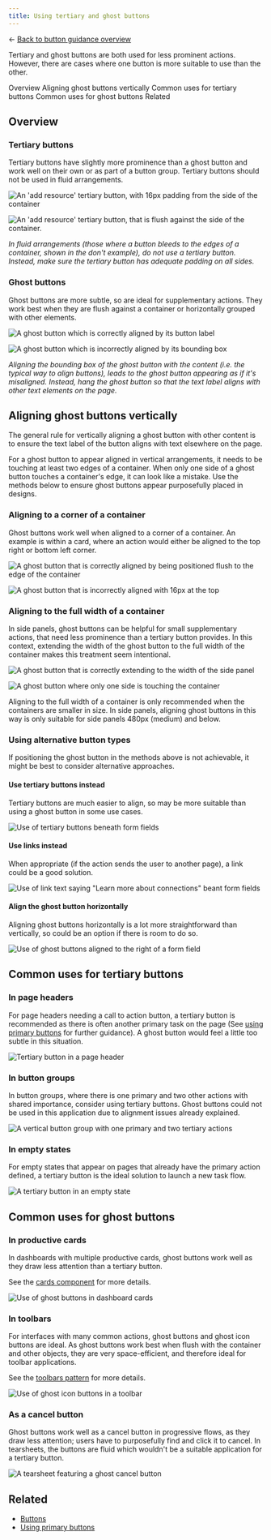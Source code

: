 ```yaml
---
title: Using tertiary and ghost buttons
---
```


<- [Back to button guidance overview](https://pages.github.ibm.com/cdai-design/pal/components/button-guidance/overview) 

<PageDescription>

Tertiary and ghost buttons are both used for less prominent actions. However, there are cases where one button is more suitable to use than the other.

</PageDescription>

<AnchorLinks>
  <AnchorLink>Overview</AnchorLink>
  <AnchorLink>Aligning ghost buttons vertically</AnchorLink>
  <AnchorLink>Common uses for tertiary buttons</AnchorLink>
  <AnchorLink>Common uses for ghost buttons</AnchorLink>
  <AnchorLink>Related</AnchorLink>
</AnchorLinks>

## Overview 

### Tertiary buttons
Tertiary buttons have slightly more prominence than a ghost button and work well on their own or as part of a button group. Tertiary buttons should not be used in fluid arrangements.
<Row>
  <Column colLg={4}>

<DoDontExample type="do">

![An 'add resource' tertiary button, with 16px padding from the side of the container](images/Tertiary-button-do.png)

</DoDontExample>
  </Column>

  <Column colLg={4}>

<DoDontExample type="dont">

![An 'add resource' tertiary button, that is flush against the side of the container.](images/Tertiary-button-dont.png)

</DoDontExample>
  </Column>
</Row>

_In fluid arrangements (those where a button bleeds to the edges of a container, shown in the don't example), do not use a tertiary button. Instead, make sure the tertiary button has adequate padding on all sides._

### Ghost buttons
Ghost buttons are more subtle, so are ideal for supplementary actions. They work best when they are flush against a container or horizontally grouped with other elements. 
<Row>
  <Column colLg={4}>

<DoDontExample type="do">

![A ghost button which is correctly aligned by its button label](images/Ghost-button-do.png)

</DoDontExample>
  </Column>

  <Column colLg={4}>

<DoDontExample type="dont">

![A ghost button which is incorrectly aligned by its bounding box](images/Ghost-button-dont.png)

</DoDontExample>
  </Column>
</Row>

_Aligning the bounding box of the ghost button with the content (i.e. the typical way to align buttons), leads to the ghost button appearing as if it's misaligned. Instead, hang the ghost button so that the text label aligns with other text elements on the page._


## Aligning ghost buttons vertically
The general rule for vertically aligning a ghost button with other content is to ensure the text label of the button aligns with text elsewhere on the page.

For a ghost button to appear aligned in vertical arrangements, it needs to be touching at least two edges of a container. When only one side of a ghost button touches a container's edge, it can look like a mistake. Use the methods below to ensure ghost buttons appear purposefully placed in designs.

### Aligning to a corner of a container
Ghost buttons work well when aligned to a corner of a container. An example is within a card, where an action would either be aligned to the top right or bottom left corner.
<Row>
  <Column colLg={4}>

<DoDontExample type="do">

![A ghost button that is correctly aligned by being positioned flush to the edge of the container](images/Ghost-alignment-do-1.png)

</DoDontExample>
  </Column>

  <Column colLg={4}>

<DoDontExample type="dont">

![A ghost button that is incorrectly aligned with 16px at the top](images/Ghost-alignment-dont-1.png)

</DoDontExample>
  </Column>
</Row>

### Aligning to the full width of a container
In side panels, ghost buttons can be helpful for small supplementary actions, that need less prominence than a tertiary button provides. In this context, extending the width of the ghost button to the full width of the container makes this treatment seem intentional. 
<Row>
  <Column colLg={4}>

<DoDontExample type="do">

![A ghost button that is correctly extending to the width of the side panel](images/Ghost-alignment-do-2.png)

</DoDontExample>
  </Column>

  <Column colLg={4}>

<DoDontExample type="dont">

![A ghost button where only one side is touching the container](images/Ghost-alignment-dont-2.png)

</DoDontExample>
  </Column>
</Row>

Aligning to the full width of a container is only recommended when the containers are smaller in size. In side panels, aligning ghost buttons in this way is only suitable for side panels 480px (medium) and below. 

### Using alternative button types
If positioning the ghost button in the methods above is not achievable, it might be best to consider alternative approaches.

#### Use tertiary buttons instead
Tertiary buttons are much easier to align, so may be more suitable than using a ghost button in some use cases.


<Row>
  <Column colLg={8}>

![Use of tertiary buttons beneath form fields](images/Button-alternative-1.png)

  </Column>
</Row>

#### Use links instead
When appropriate (if the action sends the user to another page), a link could be a good solution.

<Row>
  <Column colLg={8}>

![Use of link text saying "Learn more about connections" beant form fields](images/Button-alternative-2.png)

  </Column>
</Row>

#### Align the ghost button horizontally
Aligning ghost buttons horizontally is a lot more straightforward than vertically, so could be an option if there is room to do so.

<Row>
  <Column colLg={8}>

![Use of ghost buttons aligned to the right of a form field](images/Button-alternative-3.png)

  </Column>
</Row>

## Common uses for tertiary buttons

### In page headers
For page headers needing a call to action button, a tertiary button is recommended as there is often another primary task on the page (See [using primary buttons](https://www.carbondesignsystem.com/components/button-guidance/primary-buttons) for further guidance). A ghost button would feel a little too subtle in this situation.
<Row>
  <Column colLg={8}>

![Tertiary button in a page header](images/Tertiary-button-usecase-1.png)

  </Column>
</Row>

### In button groups
In button groups, where there is one primary and two other actions with shared importance, consider using tertiary buttons. Ghost buttons could not be used in this application due to alignment issues already explained.
<Row>
  <Column colLg={8}>

![A vertical button group with one primary and two tertiary actions](images/Tertiary-button-usecase-2.png)

  </Column>
</Row>

### In empty states
For empty states that appear on pages that already have the primary action defined, a tertiary button is the ideal solution to launch a new task flow.
<Row>
  <Column colLg={8}>

![A tertiary button in an empty state](images/Tertiary-button-usecase-3.png)

  </Column>
</Row>

## Common uses for ghost buttons

### In productive cards
In dashboards with multiple productive cards, ghost buttons work well as they draw less attention than a tertiary button.

See the [cards component](https://pages.github.ibm.com/cdai-design/pal/components/card/overview) for more details.

<Row>
  <Column colLg={8}>

![Use of ghost buttons in dashboard cards](images/Ghost-button-usecase-1.png)

  </Column>
</Row>

### In toolbars
For interfaces with many common actions, ghost buttons and ghost icon buttons are ideal. As ghost buttons work best when flush with the container and other objects, they are very space-efficient, and therefore ideal for toolbar applications. 

See the [toolbars pattern](https://pages.github.ibm.com/cdai-design/pal/patterns/toolbars) for more details.
<Row>
  <Column colLg={8}>

![Use of ghost icon buttons in a toolbar](images/Ghost-button-usecase-2.png)

  </Column>
</Row>


### As a cancel button
Ghost buttons work well as a cancel button in progressive flows, as they draw less attention; users have to purposefully find and click it to cancel. In tearsheets, the buttons are fluid which wouldn't be a suitable application for a tertiary button. 

<Row>
  <Column colLg={8}>

![A tearsheet featuring a ghost cancel button](images/Ghost-button-usecase-3.png)

  </Column>
</Row>


## Related
- [Buttons](https://www.carbondesignsystem.com/components/button/usage/)
- [Using primary buttons](https://www.carbondesignsystem.com/components/button-guidance/primary-buttons)




